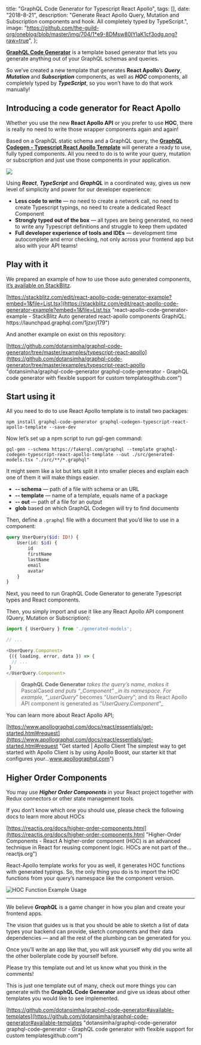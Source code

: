 

  title: "GraphQL Code Generator for Typescript React Apollo",
  tags: [],
  date: "2018-8-21",
  description: "Generate React Apollo Query, Mutation and Subscription components and hook. All completely typed by TypeScript.",
  image: "https://github.com/the-guild-org/oneblog/blob/master/img/704/1*e9-8DMsw80IYIaK1cf3odg.png?raw=true",
};
      

[**GraphQL Code Generator**](https://github.com/dotansimha/graphql-code-generator/)  is a template based generator that lets you generate anything out of your GraphQL schemas and queries.


So we’ve created a new template that generates **React Apollo**’s **_Query_**, **_Mutation_** and **_Subscription_** components, as well as **_HOC_** components, all completely typed by **_TypeScript_**, so you won’t have to do that work manually!


## Introducing a code generator for React Apollo

Whether you use the new **React Apollo API** or you prefer to use **HOC**, there is really no need to write those wrapper components again and again!


Based on a GraphQL static schema and a GraphQL query, the [**GraphQL Codegen - Typescript React Apollo Template**](https://github.com/dotansimha/graphql-code-generator/tree/master/packages/templates/typescript-react-apollo) will generate a ready to use, fully typed components. All you need to do is to write your query, mutation or subscription and just use those components in your application.


![](https://github.com/the-guild-org/oneblog/blob/master/img/704/0*tEGsG1VbNTHCBfAo?raw=true)

Using **_React_**, **_TypeScript_** and **_GraphQL_** in a coordinated way, gives us new level of simplicity and power for our developer experience:


- **Less code to write** — no need to create a network call, no need to create Typescript typings, no need to create a dedicated React Component
- **Strongly typed out of the box** — all types are being generated, no need to write any Typescript definitions and struggle to keep them updated
- **Full developer experience of tools and IDEs** — development time autocomplete and error checking, not only across your frontend app but also with your API teams!


## Play with it

We prepared an example of how to use those auto generated components, [it’s available on StackBlitz](https://stackblitz.com/edit/react-apollo-code-generator-example).


[https://stackblitz.com/edit/react-apollo-code-generator-example?embed=1&file=List.tsx](https://stackblitz.com/edit/react-apollo-code-generator-example?embed=1&file=List.tsx "react-apollo-code-generator-example - StackBlitz Auto generated react-apollo components GraphiQL: https\://launchpad.graphql.com/1jzxrj179")

And another example on exist on this repository:

[https://github.com/dotansimha/graphql-code-generator/tree/master/examples/typescript-react-apollo](https://github.com/dotansimha/graphql-code-generator/tree/master/examples/typescript-react-apollo "dotansimha/graphql-code-generator
graphql-code-generator - GraphQL code generator with flexible support for custom templatesgithub.com")

## Start using it

All you need to do to use React Apollo template is to install two packages:

```
npm install graphql-code-generator graphql-codegen-typescript-react-apollo-template --save-dev
```

Now let’s set up a npm script to run gql-gen command:

```
gql-gen --schema https://fakerql.com/graphql --template graphql-codegen-typescript-react-apollo-template --out ./src/generated-models.tsx "./src/**/*.graphql"
```

It might seem like a lot but lets split it into smaller pieces and explain each one of them it will make things easier.

-   **-- schema** — path of a file with schema or an URL
-   **-- template** — name of a template, equals name of a package
-   **-- out** — path of a file for an output
-   **glob** based on which GraphQL Codegen will try to find documents


Then, define a `.graphql` file with a document that you’d like to use in a component:


```graphql
query UserQuery($id: ID!) {
    User(id: $id) {
        id
        firstName
        lastName
        email
        avatar
    }
}
```

Next, you need to run GraphQL Code Generator to generate Typescript types and React components.

Then, you simply import and use it like any React Apollo API component (Query, Mutation or Subscription):

```javascript
import { UserQuery } from './generated-models';

// ...

<UserQuery.Component>
 {({ loading, error, data }) => {
  // ...
 }
</UserQuery.Component>
```

> **GraphQL Code Generator** _takes the query’s name, makes it_ PascalCased _and puts “\_Component” \_in its namespace. For example, “\_userQuery_” becomes “_UserQuery_”; and its React Apollo API component is generated as “_UserQuery.Component_”\_
>

You can learn more about React Apollo API;

[https://www.apollographql.com/docs/react/essentials/get-started.html#request](https://www.apollographql.com/docs/react/essentials/get-started.html#request "Get started | Apollo Client
The simplest way to get started with Apollo Client is by using Apollo Boost, our starter kit that configures your…www.apollographql.com")

## Higher Order Components

You may use **_Higher Order Components_** in your React project together with Redux connectors or other state management tools.


If you don’t know which one you should use, please check the following docs to learn more about HOCs

[https://reactjs.org/docs/higher-order-components.html](https://reactjs.org/docs/higher-order-components.html "Higher-Order Components - React
A higher-order component (HOC) is an advanced technique in React for reusing component logic. HOCs are not part of the…reactjs.org")

React-Apollo template works for you as well, it generates HOC functions with generated typings. So, the only thing you do is to import the HOC functions from your query’s namespace like the component version.

![](https://github.com/the-guild-org/oneblog/blob/master/img/704/0*zPsA5FLnJa0UszBk?raw=true "HOC Function Example Usage")

---

We believe **_GraphQL_** is a game changer in how you plan and create your frontend apps.


The vision that guides us is that you should be able to sketch a list of data types your backend can provide, sketch components and their data dependencies — and all the rest of the plumbing can be generated for you.

Once you’ll write an app like that, you will ask yourself why did you write all the other boilerplate code by yourself before.

Please try this template out and let us know what you think in the comments!

This is just one template out of many, check out more things you can generate with the **GraphQL Code Generator** and give us ideas about other templates you would like to see implemented.


[https://github.com/dotansimha/graphql-code-generator#available-templates](https://github.com/dotansimha/graphql-code-generator#available-templates "dotansimha/graphql-code-generator
graphql-code-generator - GraphQL code generator with flexible support for custom templatesgithub.com")
